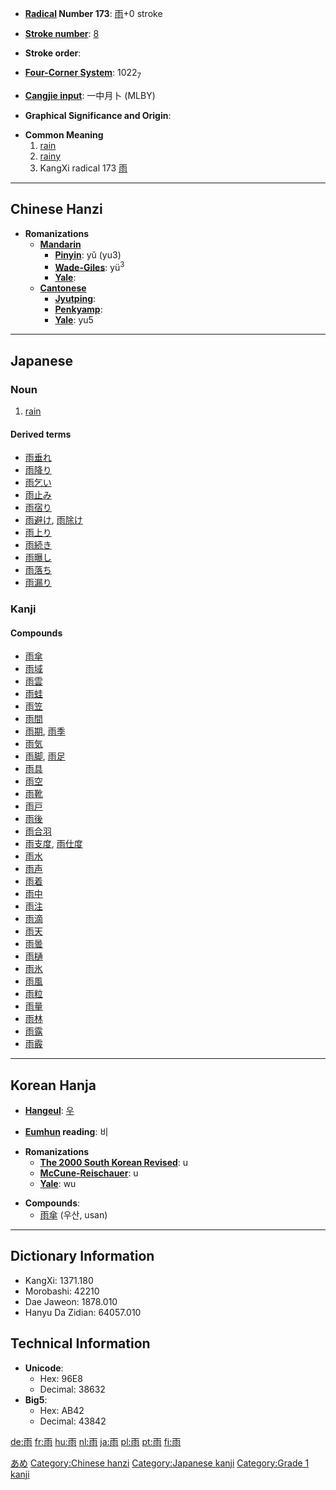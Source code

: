 * '''[[Wiktionary:Chinese radical index| Radical]] Number 173''': [[Wiktionary:Chinese radical index 雨|雨]]+0 stroke

* '''[[Wiktionary:Chinese total strokes index|Stroke number]]''': [[Wiktionary:Chinese total strokes index 8|8]]

* '''Stroke order''': 

* '''[[Wiktionary:Chinese four corner index|Four-Corner System]]''': 1022<sub>7</sub>

* '''[[Wiktionary:Chinese Cangjie index|Cangjie input]]''': 一中月卜 (MLBY)

* '''Graphical Significance and Origin''': 

* '''Common Meaning'''
*# [[rain]]
*# [[rainy]]
*# KangXi radical 173 [[Wiktionary:Chinese radical index 雨|雨]]

----

== Chinese Hanzi ==

* '''Romanizations'''
** '''[[Mandarin]]'''
*** '''[[Pinyin]]''': yǔ (yu3)
*** '''[[Wade-Giles]]''': yü<sup>3</sup>
*** '''[[Yale]]''': 
** '''[[Cantonese]]'''
*** '''[[Jyutping]]''':
*** '''[[Penkyamp]]''': 
*** '''[[Yale]]''': yu5

----

== Japanese ==
[[Category:Japanese language|あめ]]
===Noun===
{{janoun|[[あめ]]|[[ame]]}}
# [[rain]]
====Derived terms====
*[[雨垂れ]]
*[[雨降り]]
*[[雨乞い]]
*[[雨止み]]
*[[雨宿り]]
*[[雨避け]], [[雨除け]]
*[[雨上り]]
*[[雨続き]]
*[[雨曝し]]
*[[雨落ち]]
*[[雨漏り]]


===Kanji===
{{kanji|[[う]] ([[u]])|[[あめ]] ([[ame]]), [[あま]] ([[ama]])}}
====Compounds====
*[[雨傘]]
*[[雨域]]
*[[雨雲]]
*[[雨蛙]]
*[[雨笠]]
*[[雨間]]
*[[雨期]], [[雨季]]
*[[雨気]]
*[[雨脚]], [[雨足]]
*[[雨具]]
*[[雨空]]
*[[雨靴]]
*[[雨戸]]
*[[雨後]]
*[[雨合羽]]
*[[雨支度]], [[雨仕度]]
*[[雨水]]
*[[雨声]]
*[[雨着]]
*[[雨中]]
*[[雨注]]
*[[雨滴]]
*[[雨天]]
*[[雨曇]]
*[[雨樋]]
*[[雨氷]]
*[[雨風]]
*[[雨粒]]
*[[雨量]]
*[[雨林]]
*[[雨露]]
*[[雨霰]]


----

== Korean Hanja ==

* '''[[Hangeul]]''': [[우]]

* '''[[Eumhun]] reading''': 비

* '''Romanizations'''
** '''[[The 2000 South Korean Revised Romanization|The 2000 South Korean Revised]]''': u
** '''[[McCune-Reischauer]]''': u
** '''[[Yale]]''': wu

* '''Compounds''':
**[[雨傘]] (우산, usan)

----

== Dictionary Information ==

* KangXi: 1371.180
* Morobashi: 42210
* Dae Jaweon: 1878.010
* Hanyu Da Zidian: 64057.010

== Technical Information ==

* '''Unicode''':
** Hex: 96E8
** Decimal: 38632
* '''Big5''':
** Hex: AB42
** Decimal: 43842

[[Category:Chinese hanzi]]
[[Category:Japanese kanji]]
[[Category:Grade 1 kanji]]

[[de:雨]]
[[fr:雨]]
[[hu:雨]]
[[nl:雨]]
[[ja:雨]]
[[pl:雨]]
[[pt:雨]]
[[fi:雨]]